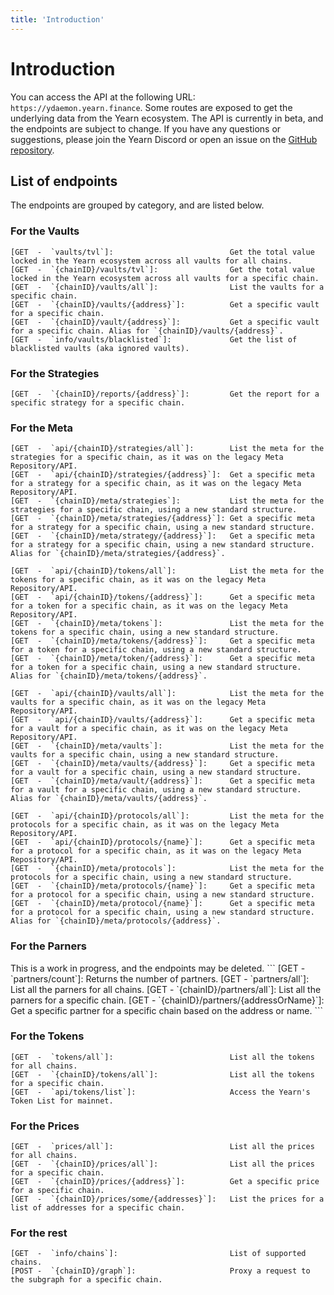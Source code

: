 ```yaml
---
title: 'Introduction'
---
```




# Introduction
You can access the API at the following URL: `https://ydaemon.yearn.finance`. Some routes are exposed to get the underlying data from the Yearn ecosystem. The API is currently in beta, and the endpoints are subject to change. If you have any questions or suggestions, please join the Yearn Discord or open an issue on the [GitHub repository](https://github.com/yearn/ydaemon).

## List of endpoints
The endpoints are grouped by category, and are listed below.

### For the Vaults
```
[GET  -  `vaults/tvl`]:                          Get the total value locked in the Yearn ecosystem across all vaults for all chains.
[GET  -  `{chainID}/vaults/tvl`]:                Get the total value locked in the Yearn ecosystem across all vaults for a specific chain.
[GET  -  `{chainID}/vaults/all`]:                List the vaults for a specific chain.
[GET  -  `{chainID}/vaults/{address}`]:          Get a specific vault for a specific chain.
[GET  -  `{chainID}/vault/{address}`]:           Get a specific vault for a specific chain. Alias for `{chainID}/vaults/{address}`.
[GET  -  `info/vaults/blacklisted`]:             Get the list of blacklisted vaults (aka ignored vaults).
```

### For the Strategies
```
[GET  -  `{chainID}/reports/{address}`]:         Get the report for a specific strategy for a specific chain.
```

### For the Meta
```
[GET  -  `api/{chainID}/strategies/all`]:        List the meta for the strategies for a specific chain, as it was on the legacy Meta Repository/API.
[GET  -  `api/{chainID}/strategies/{address}`]:  Get a specific meta for a strategy for a specific chain, as it was on the legacy Meta Repository/API.
[GET  -  `{chainID}/meta/strategies`]:           List the meta for the strategies for a specific chain, using a new standard structure.
[GET  -  `{chainID}/meta/strategies/{address}`]: Get a specific meta for a strategy for a specific chain, using a new standard structure.
[GET  -  `{chainID}/meta/strategy/{address}`]:   Get a specific meta for a strategy for a specific chain, using a new standard structure. Alias for `{chainID}/meta/strategies/{address}`.  

[GET  -  `api/{chainID}/tokens/all`]:            List the meta for the tokens for a specific chain, as it was on the legacy Meta Repository/API.
[GET  -  `api/{chainID}/tokens/{address}`]:      Get a specific meta for a token for a specific chain, as it was on the legacy Meta Repository/API.
[GET  -  `{chainID}/meta/tokens`]:               List the meta for the tokens for a specific chain, using a new standard structure.
[GET  -  `{chainID}/meta/tokens/{address}`]:     Get a specific meta for a token for a specific chain, using a new standard structure.
[GET  -  `{chainID}/meta/token/{address}`]:      Get a specific meta for a token for a specific chain, using a new standard structure. Alias for `{chainID}/meta/tokens/{address}`.  

[GET  -  `api/{chainID}/vaults/all`]:            List the meta for the vaults for a specific chain, as it was on the legacy Meta Repository/API.
[GET  -  `api/{chainID}/vaults/{address}`]:      Get a specific meta for a vault for a specific chain, as it was on the legacy Meta Repository/API.
[GET  -  `{chainID}/meta/vaults`]:               List the meta for the vaults for a specific chain, using a new standard structure.
[GET  -  `{chainID}/meta/vaults/{address}`]:     Get a specific meta for a vault for a specific chain, using a new standard structure.
[GET  -  `{chainID}/meta/vault/{address}`]:      Get a specific meta for a vault for a specific chain, using a new standard structure. Alias for `{chainID}/meta/vaults/{address}`.  

[GET  -  `api/{chainID}/protocols/all`]:         List the meta for the protocols for a specific chain, as it was on the legacy Meta Repository/API.
[GET  -  `api/{chainID}/protocols/{name}`]:      Get a specific meta for a protocol for a specific chain, as it was on the legacy Meta Repository/API.
[GET  -  `{chainID}/meta/protocols`]:            List the meta for the protocols for a specific chain, using a new standard structure.
[GET  -  `{chainID}/meta/protocols/{name}`]:     Get a specific meta for a protocol for a specific chain, using a new standard structure.
[GET  -  `{chainID}/meta/protocol/{name}`]:      Get a specific meta for a protocol for a specific chain, using a new standard structure. Alias for `{chainID}/meta/protocols/{address}`.
```

### For the Parners
<Callout type="warning" emoji="⚠️">
	This is a work in progress, and the endpoints may be deleted.
</Callout>
```
[GET  -  `partners/count`]:                      Returns the number of partners.
[GET  -  `partners/all`]:                        List all the parners for all chains.
[GET  -  `{chainID}/partners/all`]:              List all the parners for a specific chain.
[GET  -  `{chainID}/partners/{addressOrName}`]:  Get a specific partner for a specific chain based on the address or name.
```

### For the Tokens
```
[GET  -  `tokens/all`]:                          List all the tokens for all chains.
[GET  -  `{chainID}/tokens/all`]:                List all the tokens for a specific chain.
[GET  -  `api/tokens/list`]:                     Access the Yearn's Token List for mainnet.
```

### For the Prices
```
[GET  -  `prices/all`]:                          List all the prices for all chains.
[GET  -  `{chainID}/prices/all`]:                List all the prices for a specific chain.
[GET  -  `{chainID}/prices/{address}`]:          Get a specific price for a specific chain.
[GET  -  `{chainID}/prices/some/{addresses}`]:   List the prices for a list of addresses for a specific chain.
```

### For the rest
```
[GET  -  `info/chains`]:                         List of supported chains.
[POST -  `{chainID}/graph`]:                     Proxy a request to the subgraph for a specific chain.
```

